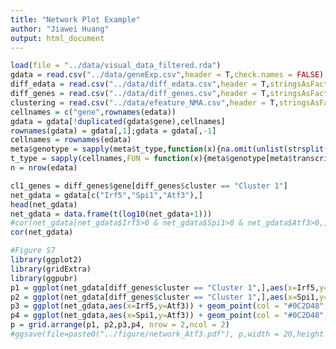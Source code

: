 ```yaml
---
title: "Network Plot Example"
author: "Jiawei Huang"
output: html_document
---
```


```r
load(file = "../data/visual_data_filtered.rda")
gdata = read.csv("../data/geneExp.csv",header = T,check.names = FALSE)
diff_edata = read.csv("../data/diff_edata.csv",header = T,stringsAsFactors = F)
diff_genes = read.csv("../data/diff_genes.csv",header = T,stringsAsFactors = F)
clustering = read.csv("../data/efeature_NMA.csv",header = T,stringsAsFactors = F)
cellnames = c("gene",rownames(edata))
gdata = gdata[!duplicated(gdata$gene),cellnames]
rownames(gdata) = gdata[,1];gdata = gdata[,-1]
cellnames = rownames(edata)
meta$genotype = sapply(meta$t_type,function(x){na.omit(unlist(strsplit(x, " ")))[1]})
t_type = sapply(cellnames,FUN = function(x){meta$genotype[meta$transcriptomics_sample_id==x]})
n = nrow(edata)
```

```r
cl1_genes = diff_genes$gene[diff_genes$cluster == "Cluster 1"]
net_gdata = gdata[c("Irf5","Spi1","Atf3"),]
head(net_gdata)
net_gdata = data.frame(t(log10(net_gdata+1)))
#cor(net_gdata[net_gdata$Irf5>0 & net_gdata$Spi1>0 & net_gdata$Atf3>0,])
cor(net_gdata)
```

```r
#Figure S7
library(ggplot2)
library(gridExtra)
library(ggpubr)
p1 = ggplot(net_gdata[diff_genes$cluster == "Cluster 1",],aes(x=Irf5,y=Atf3)) + geom_point(col = "#0C2D48",alpha = 0.6,size = 2) + theme_minimal() + stat_cor(method="pearson") + ggtitle("cluster1 visual")
p2 = ggplot(net_gdata[diff_genes$cluster == "Cluster 1",],aes(x=Spi1,y=Atf3)) + geom_point(col = "#0C2D48",alpha = 0.6,size = 2) + theme_minimal() + stat_cor(method="pearson")+ ggtitle("cluster1 visual")
p3 = ggplot(net_gdata,aes(x=Irf5,y=Atf3)) + geom_point(col = "#0C2D48",alpha = 0.6,size = 2) + theme_minimal() + stat_cor(method="pearson")+ ggtitle("all cells visual")
p4 = ggplot(net_gdata,aes(x=Spi1,y=Atf3)) + geom_point(col = "#0C2D48",alpha = 0.6,size = 2) + theme_minimal() + stat_cor(method="pearson")+ ggtitle("all cells visual")
p = grid.arrange(p1, p2,p3,p4, nrow = 2,ncol = 2)
#ggsave(file=paste0("../figure/network_Atf3.pdf"), p,width = 20,height = 20, units = "cm")
```



